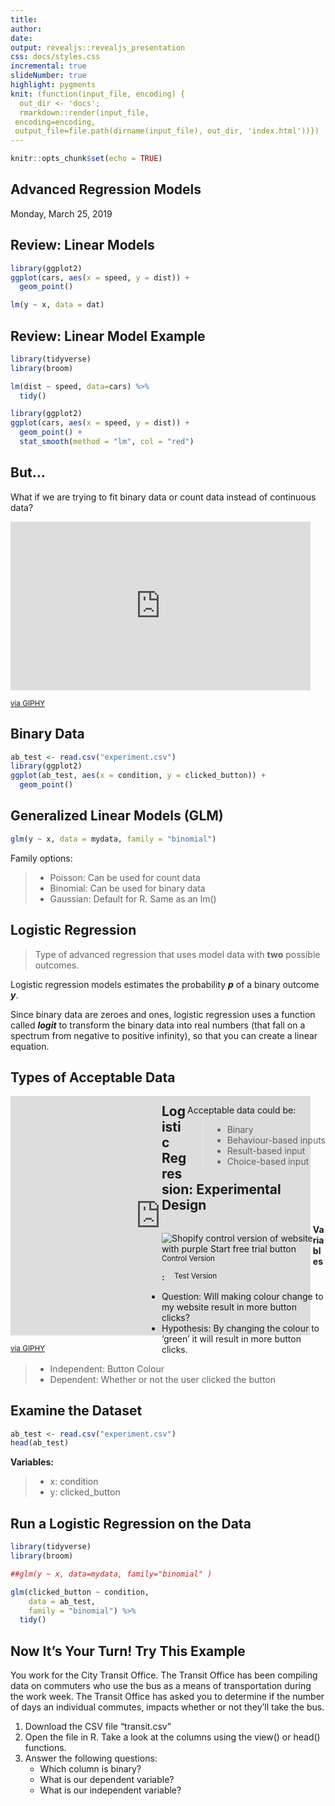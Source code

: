 ```yaml
---
title:
author: 
date: 
output: revealjs::revealjs_presentation
css: docs/styles.css
incremental: true
slideNumber: true
highlight: pygments
knit: (function(input_file, encoding) {
  out_dir <- 'docs';
  rmarkdown::render(input_file,
 encoding=encoding,
 output_file=file.path(dirname(input_file), out_dir, 'index.html'))})
---
```


```r
knitr::opts_chunk$set(echo = TRUE)
```

## Advanced Regression Models {data-background="cacti-close-up.jpg" .title}
Monday, March 25, 2019

## Review: Linear Models
```r
library(ggplot2)
ggplot(cars, aes(x = speed, y = dist)) +
  geom_point() 
```

```r
lm(y ~ x, data = dat)
```

## Review: Linear Model Example
```r
library(tidyverse)
library(broom)

lm(dist ~ speed, data=cars) %>%
  tidy()
```

```r
library(ggplot2)
ggplot(cars, aes(x = speed, y = dist)) + 
  geom_point() +
  stat_smooth(method = "lm", col = "red")
```

## But...
What if we are trying to fit binary data or count data instead of continuous data?

<iframe src="https://giphy.com/embed/l0NhZ0aUSE8fXag12" width="480" height="270" frameBorder="0" class="giphy-embed" allowFullScreen></iframe><small><a href="https://giphy.com/gifs/omaze-chris-pratt-dinosaurs-l0NhZ0aUSE8fXag12">via GIPHY</a></small>

## Binary Data

```r
ab_test <- read.csv("experiment.csv")
library(ggplot2)
ggplot(ab_test, aes(x = condition, y = clicked_button)) + 
  geom_point()
```


## Generalized Linear Models (GLM)

```r
glm(y ~ x, data = mydata, family = "binomial")
```

Family options:

> - Poisson: Can be used for count data
> - Binomial: Can be used for binary data
> - Gaussian: Default for R. Same as an lm()

## Logistic Regression

> Type of advanced regression that uses model data with  <b>two</b> possible outcomes.

Logistic regression models estimates the probability <em><b>p</b></em> of a binary outcome <em><b>y</b></em>.

Since binary data are zeroes and ones, logistic regression uses a  function called <em><b>logit</b></em> to transform the binary data into real numbers (that fall on a spectrum from negative to positive infinity), so that you can create a linear equation.

## Types of Acceptable Data
<div style="float: left; max-width: 48%">
<iframe src="https://giphy.com/embed/3og0Iwmv38WmJBrYvS" width="480" height="383" frameBorder="0" class="giphy-embed" allowFullScreen></iframe><small><a href="https://giphy.com/gifs/fruit-cookies-cookie-monster-3og0Iwmv38WmJBrYvS">via GIPHY</a></small>
</div>

<div style="float: right; max-width: 48%">
Acceptable data could be:

> - Binary
> - Behaviour-based inputs
> - Result-based input 
> - Choice-based input 
</div>

## Logistic Regression: Experimental Design
<div style="float: left; width: 48%;">
<img src="docs/control.jpg" alt="Shopify control version of website with purple Start free trial button" >
<small>Control Version</small>
</div>

<div style="float: right; width: 48%;>
<img src="docs/test.jpg" alt="Shopify control version of website with purple Start free trial button">
<small>Test Version</small>
</div>

<b>Variables:</b>

- Question: Will making  colour change to my website result in more button clicks?
- Hypothesis: By changing the colour to 'green' it will result in more button clicks.

> - Independent: Button Colour 
> - Dependent: Whether or not the user clicked the button

## Examine the Dataset
```r
ab_test <- read.csv("experiment.csv")
head(ab_test)
```

<b>Variables:</b>

> - x: condition 
> - y: clicked_button

## Run a Logistic Regression on the Data
```r
library(tidyverse)
library(broom)

##glm(y ~ x, data=mydata, family="binomial" )

glm(clicked_button ~ condition, 
    data = ab_test, 
    family = "binomial") %>%
  tidy()
```

## Now It's Your Turn! Try This Example 

You work for the City Transit Office. The Transit Office has been compiling data on commuters who use the bus as a means of transportation during the work week. The Transit Office has asked you to determine if the number of days an individual commutes, impacts whether or not they'll take the bus.

1. Download the CSV file "transit.csv"
2. Open the file in R. Take a look at the columns using the view() or head() functions.
3. Answer the following questions:
    - Which column is binary?
    - What is our dependent variable?
    - What is our independent variable?